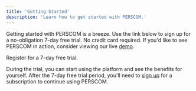 ```yaml
---
title: 'Getting Started'
description: 'Learn how to get started with PERSCOM.'
---
```


Getting started with PERSCOM is a breeze. Use the link below to sign up for a no-obligation 7-day free trial. No credit card required. If you'd like to see PERSCOM in action, consider viewing our live [demo](https://demo.perscom.io).

<Card title="Get Started Today" icon="pen-to-square" href="https://perscom.io/register">
  Register for a 7-day free trial.
</Card>

During the trial, you can start using the platform and see the benefits for yourself. After the 7-day free trial period, you'll need to [sign up](https://perscom.io/register) for a subscription to continue using PERSCOM.